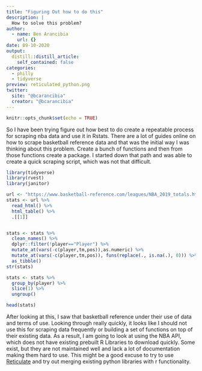 ```yaml
---
title: "Figuring Out how to do this"
description: |
  How to solve this problem?
author:
  - name: Ben Arancibia
    url: {}
date: 09-10-2020
output:
  distill::distill_article:
    self_contained: false
categories:
  - philly
  - tidyverse
preview: reticulated_python.png
twitter:
  site: "@bcarancibia"
  creator: "@bcarancibia"
---
```


```r
knitr::opts_chunk$set(echo = TRUE)

```

So I have been trying figure out how best to do create a repeatable process for scraping nba data and use it in Rstats. There are a lot of guides online on how to scrape basketball reference data and that was the initial way I was thinking about this problem. Create a bunch of functions and then from those functions create a package. I started down that path and was able to create a quick scraping script, which was not that difficult. 

```r
library(tidyverse)
library(rvest)
library(janitor)

url <- "https://www.basketball-reference.com/leagues/NBA_2019_totals.html"
stats <- url %>% 
  read_html() %>% 
  html_table() %>% 
  .[[1]]


stats <- stats %>% 
  clean_names() %>%        
  dplyr::filter(!player=="Player") %>%  
  mutate_at(vars(-c(player,tm,pos)),as.numeric) %>%
  mutate_at(vars(-c(player,tm,pos)), funs(replace(., is.na(.), 0))) %>% 
  as_tibble()
str(stats)

stats <- stats %>% 
  group_by(player) %>% 
  slice(1) %>% 
  ungroup()

head(stats)

```


After looking at this, I saw that basketball reference under their use of data and terms of use. Looking through really quickly, it looks like I should not use this for scraping data frequently or building a set of functions on top of their existing data. As a result, I am going to look at using the NBA API, which does not have existing prebuilt R Libraries to download quickly. Some exist, but they are not maintained well and lack a lot of documentation making them hard to use. This might be a good excuse to try to use [Reticulate](https://rstudio.github.io/reticulate/)
and try out merging existing python libraries with r functionality. 
